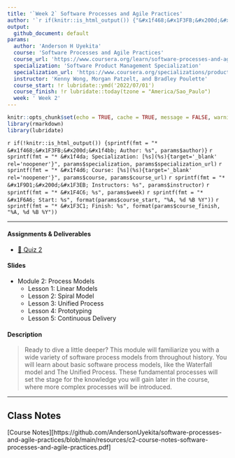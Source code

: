 ```yaml
---
title: '`Week 2` Software Processes and Agile Practices'
author: '`r if(knitr::is_html_output()) {"&#x1f468;&#x1F3FB;&#x200d;&#x1f4bb; Anderson H Uyekita"} else {NULL}`'
output:
  github_document: default
params:
  author: 'Anderson H Uyekita'
  course: 'Software Processes and Agile Practices'
  course_url: 'https://www.coursera.org/learn/software-processes-and-agile-practices'
  specialization: 'Software Product Management Specialization'
  specialization_url: 'https://www.coursera.org/specializations/product-management'
  instructor: 'Kenny Wong, Morgan Patzelt, and Bradley Poulette'
  course_start: !r lubridate::ymd('2022/07/01')
  course_finish: !r lubridate::today(tzone = "America/Sao_Paulo")
  week: ' Week 2'
---
```


```r
knitr::opts_chunk$set(echo = TRUE, cache = TRUE, message = FALSE, warning = FALSE)
library(rmarkdown)
library(lubridate)
```

`r if(!knitr::is_html_output()) {sprintf(fmt = "* &#x1f468;&#x1F3FB;&#x200d;&#x1f4bb; Author: %s", params$author)}`
`r sprintf(fmt = "* &#x1f4da; Specialization: [%s](%s){target='_blank' rel='noopener'}", params$specialization, params$specialization_url)`
`r sprintf(fmt = "* &#x1f4d6; Course: [%s](%s){target='_blank' rel='noopener'}", params$course, params$course_url)`
    `r sprintf(fmt = "* &#x1F9D1;&#x200d;&#x1F3EB; Instructors: %s", params$instructor)`
`r sprintf(fmt = "* &#x1F4C6; %s", params$week)`
    `r sprintf(fmt = "* &#x1F6A6; Start: %s", format(params$course_start, "%A, %d %B %Y"))`
    `r sprintf(fmt = "* &#x1F3C1; Finish: %s", format(params$course_finish, "%A, %d %B %Y"))`

--------------------------------------------------------------------------------

#### Assignments & Deliverables

* [&#x1F4DD; Quiz 2](./quiz-2_software-processes-and-agile-practices.md)

#### Slides

* Module 2: Process Models
    * Lesson 1: Linear Models
    * Lesson 2: Spiral Model
    * Lesson 3: Unified Process
    * Lesson 4: Prototyping
    * Lesson 5: Continuous Delivery

#### Description

> Ready to dive a little deeper? This module will familiarize you with a wide variety of software process models from throughout history. You will learn about basic software process models, like the Waterfall model and The Unified Process. These fundamental processes will set the stage for the knowledge you will gain later in the course, where more complex processes will be introduced.

--------------------------------------------------------------------------------

## Class Notes

[Course Notes][https://github.com/AndersonUyekita/software-processes-and-agile-practices/blob/main/resources/c2-course-notes-software-processes-and-agile-practices.pdf]
